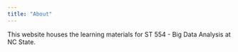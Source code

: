 ```yaml
---
title: "About"
---
```


This website houses the learning materials for ST 554 - Big Data Analysis at NC State.
